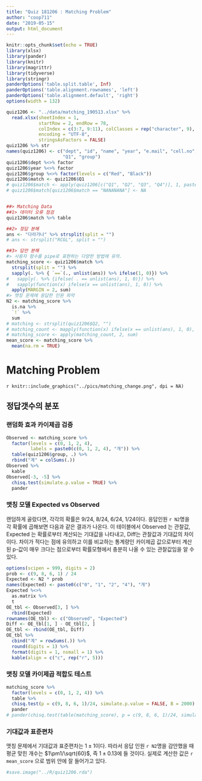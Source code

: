 ```yaml
---
title: "Quiz 181206 : Matching Problem"
author: "coop711"
date: "2019-05-15"
output: html_document
---
```


```r
knitr::opts_chunk$set(echo = TRUE)
library(xlsx)
library(pander)
library(knitr)
library(magrittr)
library(tidyverse)
library(stringr)
panderOptions('table.split.table', Inf)
panderOptions('table.alignment.rownames', 'left')
panderOptions('table.alignment.default', 'right')
options(width = 132)
```

```r
quiz1206 <- "../data/matching_190513.xlsx" %>% 
  read.xlsx(sheetIndex = 1, 
            startRow = 2, endRow = 78, 
            colIndex = c(3:7, 9:11), colClasses = rep("character", 9),
            encoding = "UTF-8",
            stringsAsFactors = FALSE)
quiz1206 %>% str
names(quiz1206) <- c("dept", "id", "name", "year", "e.mail", "cell.no", 
                     "Q1", "group")
quiz1206$dept %<>% factor
quiz1206$year %<>% factor
quiz1206$group %<>% factor(levels = c("Red", "Black"))
quiz1206$match <- quiz1206$Q1
# quiz1206$match <- apply(quiz1206[c("Q1", "Q2", "Q3", "Q4")], 1, paste0, collapse = "")
# quiz1206$match[quiz1206$match == "NANANANA"] <- NA


##> Matching Data
##1> 데이터 오류 점검
quiz1206$match %>% table

##2> 정답 분해
ans <- "다라가나" %>% strsplit(split = "")
# ans <- strsplit("RCGL", split = "")

##3> 답안 분해
#> 사용자 함수를 pipe로 표현하는 다양한 방법에 유의.
matching_score <- quiz1206$match %>% 
  strsplit(split = "") %>%
  sapply(. %>% { `==`(., unlist(ans)) %>% ifelse(1, 0)}) %>%
#   sapply(. %>% {ifelse( . == unlist(ans), 1, 0)}) %>%
#   sapply(function(x) ifelse(x == unlist(ans), 1, 0)) %>%
  apply(MARGIN = 2, sum) 
#> 맷칭 문제에 응답한 인원 파악
N2 <- matching_score %>%
  is.na %>%
  `!` %>%
  sum
# matching <- strsplit(quiz1206$Q2, "")
# matching_count <- mapply(function(x) ifelse(x == unlist(ans), 1, 0), matching)
# matching_score <- apply(matching_count, 2, sum)
mean_score <- matching_score %>%
  mean(na.rm = TRUE)
```

# Matching Problem

`r knitr::include_graphics("../pics/matching_change.png", dpi = NA)`

## 정답갯수의 분포

### 랜덤화 효과 카이제곱 검증

```r
Observed <- matching_score %>%
  factor(levels = c(0, 1, 2, 4),
         labels = paste0(c(0, 1, 2, 4), "개")) %>%
  table(quiz1206$group, .) %>%
  rbind("계" = colSums(.)) 
Observed %>%
  kable
Observed[-3, -5] %>%
  chisq.test(simulate.p.value = TRUE) %>%
  pander
```

### 맷칭 모델 Expected vs Observed

랜덤하게 골랐다면, 각각의 확률은 9/24, 8/24, 6/24, 1/24이다. 응답인원 `r N2`명을 각 확률에 곱해보면
다음과 같은 결과가 나온다. 이 테이블에서 Observed 는 관찰값, Expected 는 확률로부터 계산되는 기대값을 나타내고, Diff는 관찰값과 기대값의 차이이다. 차이가 적다는 점에 유의하고 이를 비교하는 통계량인 카이제곱 값으로부터 계산된 p-값이 매우 크다는 점으로부터 확률모형에서 충분히 나올 수 있는 관찰값임을 알 수 있다.


```r
options(scipen = 999, digits = 2)
prob <- c(9, 8, 6, 1) / 24
Expected <- N2 * prob
names(Expected) <- paste0(c("0", "1", "2", "4"), "개")
Expected %<>%
  as.matrix %>%
  t 
OE_tbl <- Observed[3, ] %>%
  rbind(Expected) 
rownames(OE_tbl) <- c("Observed", "Expected")
Diff <- OE_tbl[1, ] - OE_tbl[2, ]
OE_tbl <- rbind(OE_tbl, Diff)
OE_tbl %>%
  cbind("계" = rowSums(.)) %>%
  round(digits = 1) %>%
  format(digits = 1, nsmall = 1) %>%
  kable(align = c("c", rep("r", 5)))
```

### 맷칭 모델 카이제곱 적합도 테스트

```r
matching_score %>%
  factor(levels = c(0, 1, 2, 4)) %>%
  table %>%
  chisq.test(p = c(9, 8, 6, 1)/24, simulate.p.value = FALSE, B = 2000) %>%
  pander
# pander(chisq.test(table(matching_score), p = c(9, 8, 6, 1)/24, simulate.p.value = TRUE, B = 2000))
```

### 기대값과 표준편차

맷칭 문제에서 기대값과 표준편차는 $1\pm1$이다. 따라서 응답 인원 `r N2`명을 감안했을 때 평균 맞힌 개수는 $1\pm1/\sqrt{60}$, 즉 $1\pm0.13$에 들 것이다. 실제로 계산한 값은 `r mean_score` 으로 범위 안에 잘 들어가고 있다.

```r
#save.image("../R/quiz1206.rda")
```